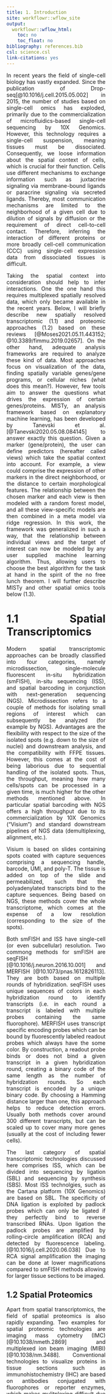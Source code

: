 ```yaml
---
title: 1. Introduction
site: workflowr::wflow_site
output:
  workflowr::wflow_html:
    toc: no
    toc_float: no
bibliography: references.bib
csl: science.csl
link-citations: yes
---
```


<style>
body {
text-align: justify;
margin: 300px}
</style>

In recent years the field of single-cell biology has vastly expanded. Since the publication of Drop-seq[@10.1016/j.cell.2015.05.002] in 2015, the number of studies based on single-cell omics has exploded, primarily due to the  commercialization of microfluidics-based single-cell sequencing by 10X Genomics. However, this technology requires a single-cell suspension, meaning tissues must be dissociated. Consequently, we loose information about the spatial context of cells, which is crucial for their function. Cells use different mechanisms to exchange information such as juxtacrine signaling via membrane-bound ligands or paracrine signaling via secreted ligands. Thereby, most communication mechanisms are limited to the neighborhood of a given cell due to dilution of signals by diffusion or the requirement of direct cell-to-cell contact. Therefore, inferring the interaction of different proteins or more broadly cell-cell communication (CCC) using single-cell expression data from dissociated tissues is difficult. 

Taking the spatial context into consideration should help to infer interactions. One the one hand this requires multiplexed spatially resolved data, which only became available in the recent years. Below, I will briefly describe new spatially resolved transcriptomic (1.1) and proteomic approaches (1.2) based on these reviews [@Moses2021.05.11.443152; @10.3389/fimmu.2019.02657]. On the other hand, adequate analysis frameworks are required to analyze these kind of data. Most approaches focus on visualization of the data, finding spatially variable genes/gene programs, or cellular niches (what does this mean?). However, few tools aim to answer the questions what drives the expression of certain genes/proteins. MISTy, an analysis framework based on explanatory machine learning, has been developed by Tanevski et al. [@Tanevski2020.05.08.084145] to answer exactly this question. Given a marker (gene/protein), the user can define predictors (hereafter called views) which take the spatial context into account. For example, a view could comprise the expression of other markers in the direct neighborhood, or the distance to certain morphological features. The relationship between the chosen marker and each view is then modeled with a random forest model, and all these view-specific models are then combined in a meta model via ridge regression. In this work, the framework was generalized in such a way, that the relationship between individual views and the target of interest can now be modeled by any user supplied machine learning algorithm. Thus, allowing users to choose the best algorithm for the task at hand in the spirit of the no free lunch theorem. I will further describe MISTy and other spatial omics tools below (1.3).

# 1.1 Spatial Transcriptomics

Modern spatial transcriptomic approaches can be broadly classified into four categories, namely microdissection, single-molecule fluorescent in-situ hybridization (smFISH), in-situ sequencing (ISS), and spatial barcoding in conjunction with next-generation sequencing (NGS). Microdissection refers to a couple of methods for isolating small regions of interest which can subsequently be analyzed (for example by NGS). Advantages are the flexibility with respect to the size of the isolated spots (e.g. down to the size of nuclei) and downstream analysis, and the compatibility with FFPE tissues. However, this comes at the cost of being laborious due to sequential handling of the isolated spots. Thus, the throughput, meaning how many cells/spots can be processed in a given time, is much higher for the other methods mentioned above. In particular spatial barcoding with NGS offers a high throughput due to its commercialization by 10X Genomics ("Visium") and standard downstream pipelines of NGS data (demultiplexing, alignment, etc.). 

Visium is based on slides containing spots coated with capture sequences comprising a sequencing handle, barcode, UMI, and poly-T. The tissue is added on top of the slide and permeabilized, such that the polyadenylated transcripts bind to the capture sequences. Being based on NGS, these methods cover the whole transcriptome, which comes at the expense of a low resolution (corresponding to the size of the spots). 

Both smFISH and ISS have single-cell (or even subcellular) resolution. Two commong methods for smFISH are seqFISH [@10.1016/j.neuron.2016.10.001] and MERFISH [@10.1073/pnas.1612826113]. They are both based on multiple rounds of hybridization. seqFISH uses unique sequences of colors in each hybridization round to identify transcripts (i.e. in each round a transcript is labeled with multiple probes containing the same fluorophore). MERFISH uses transcript specific encoding probes which can be bound by fluorescently labeled readout probes which always have the some color. By construction, a readout probe binds or does not bind a given transcript in a given hybridization round, creating a binary code of the same length as the number of hybridzation rounds. So each transcript is encoded by a unique binary code. By choosing a Hamming distance larger than one, this approach helps to reduce detection errors. Usually both methods cover around 300 different transcripts, but can be scaled up to cover many more genes (usually at the cost of including fewer cells). 

The last category of spatial transcriptomic technologies discussed here comprises ISS, which can be divided into sequencing by ligation (SBL) and sequencing by synthesis (SBS). Most ISS technolgies, such as the Cartana platform (10X Genomics) are based on SBL. The specificity of DNA ligation is exploited by padlock probes which can only be ligated if they perfectly bind to reverse transcribed RNAs. Upon ligation the padlock probes are amplified by rolling-circle amplification (RCA) and detected by fluorescence labeling. [@10.1016/j.cell.2020.06.038] Due to RCA signal amplification the imaging can be done at lower magnifications compared to smFISH methods allowing for larger tissue sections to be imaged.

## 1.2 Spatial Proteomics

Apart from spatial transcriptomics, the field of spatial proteomics is also rapidly expanding. Two examples for spatial proteomic technologies are imaging mass cytometry (IMC) [@10.1038/nmeth.2869] and multiplexed ion beam imaging (MIBI) [@10.1038/nm.3488]. Conventional technologies to visualize proteins in tissue sections such as immunohistochemistry (IHC) are based on antibodies conjugated with fluorophores or reporter enzymes, which makes mulitplexing difficult due to spectral overlap. For IHC several rounds of staining, imaging and photobleaching are needed for multiplexing, whereas IMC and MIBI solve this issue by using antibodies conjugated with heavy-metal isotopes which can be detected via mass cytometry imaging. Both technologies can image up to 40 different proteins. MIBI uses an oxygen duoplasmatron ion beam to ionize the heavy-metal labels, whereas IMC uses an UV laser to abalte the tissue which is subsequently atomized and ionized. According to Baharlou H. et al [@10.3389/fimmu.2019.02657], the main differences between the technologies is that the size of the MIBI ion beam and thus the spatial resolution is tunable between 1,000 and 260 nm, whereas the IMC laser is fixed at 1,000 nm. However, IMC has faster acquisition times compared to MIBI.

## 1.3 Data Analysis

No matter which of the above technologies is used, a table containing either the markers for each spatial unit (spot or single cells) or the coordinates of markers (high resolution but no segmentation) is obtained after preprocessing. Following normalization, standard scRNA-seq tools are often used to explore the data. However, as more spatially resolved datasets are being published, new tools are developed to exploit these richer information. For example the detection of spatially variable genes (e.g. SPARK-X [@10.1186/s13059-021-02404-0], SpatialDE [@10.1038/nmeth.4636]), the detection of co-expression patterns/gene programs (e.g. ), and the detection of cellular niches (e.g. ). 

Upon identification of interesting patterns in spatially resolved omics data one might as the question what drives the emergence or stabilizes these patterns? Is the spatial structure driven by self-organization, juxtacrine/ paracrine signaling, or broad gradients of morphogens? Several tools have been published which tackle related questions. Spatial Variance Component Analysis (SVCA) [@10.1016/j.celrep.2019.08.077] for example decomposed the variance of a given marker into an intrinsic, intercellular, and environmental component. However, these spatial contexts are fixed and no information about which other markers can explain the expression of a given marker are learned. 

The Multiview Intercellular SpaTial modeling framework (MISTy) [@Tanevski2020.05.08.084145] on the other hand is much more flexible, allowing users to define the spatial context however they want. Additionally MISTy is build around an explainable machine learning algorithm faciliatating interpretability of the results. More specifically 

Show case here the primary figure we get from MISTy

Use my presentation here :)

More importantly, one can ask questions, such as how diseases and tissue disorganization are associated. 

- Include the theis model
[@Fischer2021.07.11.451750]

- MISTy is an explainable machine learning framework to probe intra- and 
intercellular marker interactions. 

- Assuming we have different markers (proteins, transcripts, etc.).

**1. Question**: Can we predict the expression of marker X using the information about the 
expression of other markers within the same cell (juxtaview)

**2. Question**: Does our prediction improve if we take the expression of the
other markers in the spatial context into consideration?

- Thereby we can define spatial context flexibly, meaning only the direct 
neighbors (juxtaview) or the broader tissue (paraview), (or actually any
other view you could think of).

**3. Question**: What kind of spatial context is important to improve our prediction?

**4. Question**: Which other markers are helpful to predict the expression of marker X?

- If another marker Y is important to predict the expression of markers, there is some sort of relationship between the markers
(which has neither to be causal nor linear!).

<img src="https://www.dropbox.com/s/5wyh520i1wl62ul/graphical_abstract.png?raw=1" align="center" width="500">

## 1.4 This Work

In the [Methods](https://schae211.github.io/report/tutorial.html) section I will describe the flexible implementation of different machine learning algorithms for training view-specific models in MISTy. Based on the new underlying framework, the function to model each view is now passed as an argument to the `run_misty()` call. The default model is still random forest, but now users can either plug in another provided model function such as gradient boosting or define their own function such as non-negative least-squares.

```r
misty.views %>%
  run_misty(model.function = gradient_boosting_model, 
            booster = "gbtree")
```

<details> <summary>Click here for MISTy flowchart</summary> 
```r
DiagrammeR::grViz('digraph{

      # setting the global strucutre (top to low)
      graph[rankdir = TL]
  
      # setting the default node layout
      node[shape = rectangle, style = filled]
  
      subgraph cluster_1 {
        graph[shape = rectangle]
        style = rounded
        bgcolor = PaleTurquoise
        label = "Input: Spatial Omics"
        node[fillcolor = White, margin = 0.2]
          EXP[label = "expression"]
          POS[label = "positions"]
      }
      
      subgraph cluster_3 {
        graph[shape = rectangle]
        style = rounded
        bgcolor = PaleTurquoise
        label = "Generating Views"
        node[fillcolor = White, margin = 0.2]
        CIV[label = "create_initial_view()"]
        AJV[label = "add_juxtaview()"]
        APV[label = "add_paraview()"]
      }
      
      subgraph cluster_4 {
        graph[shape = rectangle]
        style = rounded
        bgcolor = PaleTurquoise
        label = "MISTy Views"
        node[fillcolor = White, margin = 0.2]
        IV[label = "intraview"]
        JV[label = "juxtaview"]
        PV[label = "paraview"]
        V[label = "misty views"]
      }
      
      subgraph cluster_5 {
        graph[shape = rectangle]
        style = rounded
        bgcolor = PaleTurquoise
        label = "MISTy Parameters"
        node[fillcolor = White, margin = 0.2]
        RES[label = "results.folder"]
        MF[label = "model.function", fillcolor = "Gold"]
        TS[label = "target.subset"]
        CV[label = "cv.folds"]
        BI[label = "bypass.intra"]
        DOTS[label = "..."]
      }
      
      subgraph cluster_6 {
        graph[shape = rectangle]
        style = rounded
        bgcolor = PaleTurquoise
        label = "Output: MISTy Results"
        node[fillcolor = White, margin = 0.2]
          PER[label = "performance"]
          CON[label = "contribution"]
          IMP[label = "importances"]
      }
      
      subgraph cluster_8 {
        graph[shape = rectangle]
        style = rounded
        bgcolor = PaleTurquoise
        label = "Running MISTy"
        node[fillcolor = White, margin = 0.2]
        RM[label = "run_misty()"]
        CR[label = "collect_results()"]
      }
      
      edge[color = black, arrowhead = vee, arrowsize = 0.8]
      EXP -> CIV
      POS -> {APV, AJV}
      CIV -> {APV, AJV}
      CIV -> IV
      APV -> PV
      AJV -> JV
      {IV, PV, JV} -> V
      {V, RES, MF, TS, CV, BI, DOTS} -> RM
      RM -> CR
      CR -> {PER, CON, IMP}
      
}')
```
</details>


In the results section, I will first show [benchmarking](https://schae211.github.io/report/benchmark.html) results, where I compare the performance of different algorithms on different spatial omics datasets. Furthermore, I explore the impact of different hyperparameters on the model performance for the algorithms.

In the [frameworks](https://schae211.github.io/report/frameworks.html) section I briefly describe we could not use one of the major machine learning frameworks in R, namely `caret`, `tidymodels`, and `mlr3` as backend in MISTy models. These frameworks are either not flexible enough, or their performance is bad.

Also, I will describe an [alternative](https://schae211.github.io/report/model_api.html) implementation of a new MISTy framework that allows users to select more ML models than only random forests, but not to use functions defined by themselves. Running MISTy with an ensemble of 50 MARS models (interaction term 2) trained with bootstrap samples would looks like this.

```r
misty.views %>% 
  run_misty(method = "bag", learner = "earth", 
            n.learners = 50, degree = 2)
```

In the end, I will [discuss](https://schae211.github.io/report/model_api.html) the results of my work and pose remaining open questions for the development of MISTy and the field of spatial omics technologies.

# References


